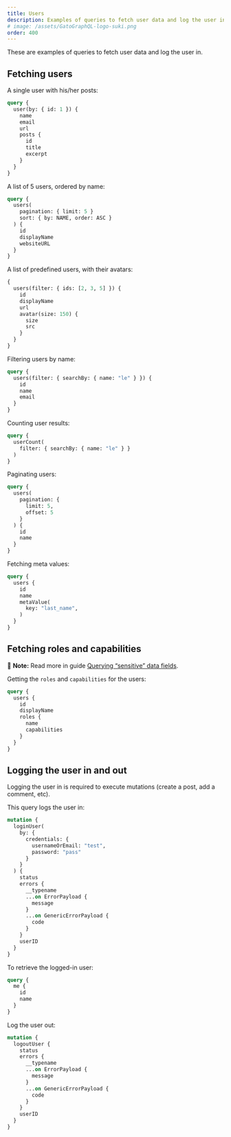 ```yaml
---
title: Users
description: Examples of queries to fetch user data and log the user in.
# image: /assets/GatoGraphQL-logo-suki.png
order: 400
---
```


These are examples of queries to fetch user data and log the user in.

## Fetching users

A single user with his/her posts:

```graphql
query {
  user(by: { id: 1 }) {
    name
    email
    url
    posts {
      id
      title
      excerpt
    }
  }
}
```

A list of 5 users, ordered by name:

```graphql
query {
  users(
    pagination: { limit: 5 }
    sort: { by: NAME, order: ASC }
  ) {
    id
    displayName
    websiteURL
  }
}
```

A list of predefined users, with their avatars:

```graphql
{
  users(filter: { ids: [2, 3, 5] }) {
    id
    displayName
    url
    avatar(size: 150) {
      size
      src
    }
  }
}
```

Filtering users by name:

```graphql
query {
  users(filter: { searchBy: { name: "le" } }) {
    id
    name
    email
  }
}
```

Counting user results:

```graphql
query {
  userCount(
    filter: { searchBy: { name: "le" } }
  )
}
```

Paginating users:

```graphql
query {
  users(
    pagination: {
      limit: 5,
      offset: 5
    }
  ) {
    id
    name
  }
}
```

Fetching meta values:

```graphql
query {
  users {
    id
    name
    metaValue(
      key: "last_name",
    )
  }
}
```

## Fetching roles and capabilities

📣 **Note:** Read more in guide [Querying “sensitive” data fields](/guides/schema/querying-sensitive-data-fields/).

Getting the `roles` and `capabilities` for the users:

```graphql
query {
  users {
    id
    displayName
    roles {
      name
      capabilities
    }
  }
}
```

## Logging the user in and out

Logging the user in is required to execute mutations (create a post, add a comment, etc).

This query logs the user in:

```graphql
mutation {
  loginUser(
    by: {
      credentials: {
        usernameOrEmail: "test",
        password: "pass"
      }
    }
  ) {
    status
    errors {
      __typename
      ...on ErrorPayload {
        message
      }
      ...on GenericErrorPayload {
        code
      }
    }
    userID
  }
}
```

To retrieve the logged-in user:

```graphql
query {
  me {
    id
    name
  }
}
```

Log the user out:

```graphql
mutation {
  logoutUser {
    status
    errors {
      __typename
      ...on ErrorPayload {
        message
      }
      ...on GenericErrorPayload {
        code
      }
    }
    userID
  }
}
```
